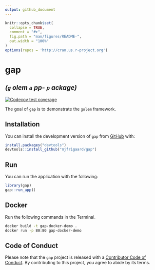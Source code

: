 ```yaml
---
output: github_document
---
```


<!-- README.md is generated from README.Rmd. Please edit that file -->

```r
knitr::opts_chunk$set(
  collapse = TRUE,
  comment = "#>",
  fig.path = "man/figures/README-",
  out.width = "100%"
)
options(repos = 'http://cran.us.r-project.org')
```

# gap 

## *(**`g`** olem **`a`** pp- **`p`** ackage)*

<!-- badges: start -->

[![Codecov test coverage](https://codecov.io/gh/mjfrigaard/gap/branch/main/graph/badge.svg)](https://app.codecov.io/gh/mjfrigaard/gap?branch=main)

<!-- badges: end -->

The goal of `gap` is to demonstrate the `golem` framework.

## Installation

You can install the development version of `gap` from [GitHub](https://github.com/) with:

```r
install.packages("devtools")
devtools::install_github("mjfrigaard/gap")
```


## Run 

You can run the application with the following: 

```r
library(gap)
gap::run_app()
```

## Docker

Run the following commands in the Terminal.

```bash
docker build -t gap-docker-demo .
docker run -p 80:80 gap-docker-demo
```


## Code of Conduct

Please note that the `gap` project is released with a [Contributor Code of Conduct](https://contributor-covenant.org/version/2/1/CODE_OF_CONDUCT.html). By contributing to this project, you agree to abide by its terms.
